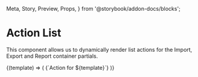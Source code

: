   Meta,
  Story,
  Preview,
  Props,
} from '@storybook/addon-docs/blocks';

<Meta title="Admin|Action List" component={ActionList} />

# Action List

This component allows us to dynamically render list actions
for the Import, Export and Report container partials.

<Preview>
  <Story name="With actions">
    <ActionList
      actions={['sampleActionName', 'sampleActionName2']}
      actionTitle="Actions"
    >
      {(template) => (
        <span>{`Action for ${template}`}</span>
      )}
    </ActionList>
  </Story>
</Preview>

<Props of={ActionList} />
